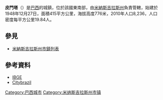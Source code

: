 {{Infobox settlement
| name              = 皮門塔
| native_name         =Pimenta
| native_name_lang      =pt
| official           =
| coordinates         ={{coord|20|29|02|S|45|47|56|W|region:BR_type:city_source:GNS-enwiki|display=inline,title}}
| image_map          =MinasGerais Municip Pimenta.svg
| map_caption        =皮門塔在[[巴西|巴西]][[北里約格朗德州|北里約格朗德州]]的位置
| settlement_type      = [[市鎮_(巴西)|市鎮]]
| subdivision_type     = [[世界政區索引|國家]]
| subdivision_name     = {{flag|Brazil}}
| subdivision_type1     = [[巴西地理分區|分區]]
| subdivision_name1   = [[巴西東南部|巴西東南部]]
| subdivision_type2     = [[巴西行政区划|州]]
| subdivision_name2   = [[米納斯吉拉斯州|米納斯吉拉斯州]]
| subdivision_type3     = [[中區_(巴西)|中區]]
<!--| subdivision_name3   = [[中區|中區]]-->
}}
'''皮門塔'''（{{lang-pt|Pimenta}}）是[[巴西|巴西]]的城鎮，位於該國東南部，由[[米納斯吉拉斯州|米納斯吉拉斯州]]負責管轄，始建於1948年12月27日，面積415平方公里，海拔高度776米，2010年人口8,236，人口密度每平方公里19.84人。

== 參見 ==
* [[米納斯吉拉斯州市鎮列表|米納斯吉拉斯州市鎮列表]]

==參考資料==
*[http://www.ibge.gov.br/cidadesat/default.php IBGE] {{Wayback|url=http://www.ibge.gov.br/cidadesat/default.php |date=20080611095922 }}
*[https://web.archive.org/web/20080204111907/http://www.citybrazil.com.br/mg/regioes/formiga/ Citybrazil]

[[Category:巴西城市|Category:巴西城市]]
[[Category:米纳斯吉拉斯州市镇|Category:米纳斯吉拉斯州市镇]]


{{Brazil-geo-stub}}
{{米納斯吉拉斯州市鎮}}